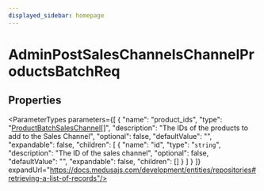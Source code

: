 ```yaml
---
displayed_sidebar: homepage
---
```



# AdminPostSalesChannelsChannelProductsBatchReq

## Properties

<ParameterTypes parameters={[
  {
    "name": "product_ids",
    "type": "[ProductBatchSalesChannel](medusa.ProductBatchSalesChannel.mdx)[]",
    "description": "The IDs of the products to add to the Sales Channel",
    "optional": false,
    "defaultValue": "",
    "expandable": false,
    "children": [
      {
        "name": "id",
        "type": "`string`",
        "description": "The ID of the sales channel",
        "optional": false,
        "defaultValue": "",
        "expandable": false,
        "children": []
      }
    ]
  }
]} expandUrl="https://docs.medusajs.com/development/entities/repositories#retrieving-a-list-of-records"/>
